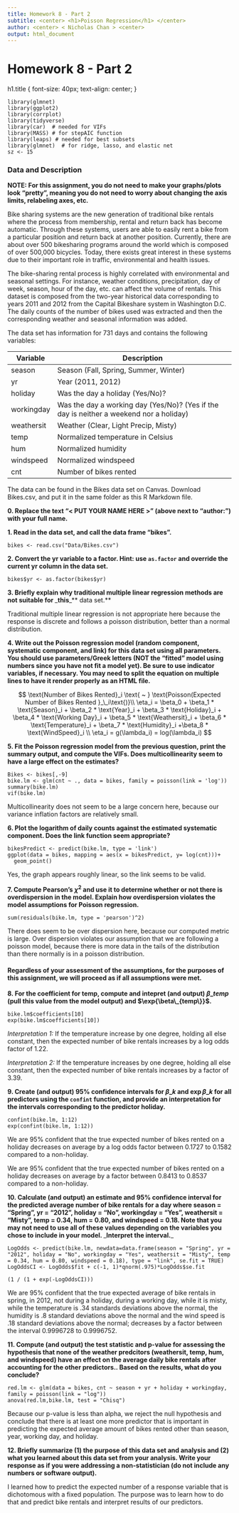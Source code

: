 ```yaml
---
title: Homework 8 - Part 2
subtitle: <center> <h1>Poisson Regression</h1> </center>
author: <center> < Nicholas Chan > <center>
output: html_document
---
```


# Homework 8 - Part 2

h1.title { font-size: 40px; text-align: center; }

```
library(glmnet)
library(ggplot2)
library(corrplot)
library(tidyverse)
library(car)  # needed for VIFs
library(MASS) # for stepAIC function
library(leaps) # needed for best subsets
library(glmnet)  # for ridge, lasso, and elastic net
sz <- 15
```

### Data and Description

**NOTE: For this assignment, you do not need to make your graphs/plots look "pretty", meaning you do not need to worry about changing the axis limits, relabeling axes, etc.**

Bike sharing systems are the new generation of traditional bike rentals where the process from membership, rental and return back has become automatic. Through these systems, users are able to easily rent a bike from a particular position and return back at another position. Currently, there are about over 500 bikesharing programs around the world which is composed of over 500,000 bicycles. Today, there exists great interest in these systems due to their important role in traffic, environmental and health issues.

The bike-sharing rental process is highly correlated with environmental and seasonal settings. For instance, weather conditions, precipitation, day of week, season, hour of the day, etc. can affect the volume of rentals. This dataset is composed from the two-year historical data corresponding to years 2011 and 2012 from the Capital Bikeshare system in Washington D.C. The daily counts of the number of bikes used was extracted and then the corresponding weather and seasonal information was added.

The data set has information for 731 days and contains the following variables:

| Variable   | Description                                                                             |
| ---------- | --------------------------------------------------------------------------------------- |
| season     | Season (Fall, Spring, Summer, Winter)                                                   |
| yr         | Year (2011, 2012)                                                                       |
| holiday    | Was the day a holiday (Yes/No)?                                                         |
| workingday | Was the day a working day (Yes/No)? (Yes if the day is neither a weekend nor a holiday) |
| weathersit | Weather (Clear, Light Precip, Misty)                                                    |
| temp       | Normalized temperature in Celsius                                                       |
| hum        | Normalized humidity                                                                     |
| windspeed  | Normalized windspeed                                                                    |
| cnt        | Number of bikes rented                                                                  |

The data can be found in the Bikes data set on Canvas. Download Bikes.csv, and put it in the same folder as this R Markdown file.

**0. Replace the text "< PUT YOUR NAME HERE >" (above next to "author:") with your full name.**

**1. Read in the data set, and call the data frame "bikes".**

```
bikes <- read.csv("Data/Bikes.csv")
```

**2. Convert the yr variable to a factor. Hint: use `as.factor` and override the current yr column in the data set.**

```
bikes$yr <- as.factor(bikes$yr)
```

**3. Briefly explain why traditional multiple linear regression methods are not suitable for **_**this**_** data set.**

Traditional multiple linear regression is not appropriate here because the response is discrete and follows a poisson distribution, better than a normal distribution.

**4. Write out the Poisson regression model (random component, systematic component, and link) for this data set using all parameters. You should use parameters/Greek letters (NOT the "fitted" model using numbers since you have not fit a model yet). Be sure to use indicator variables, if necessary. You may need to split the equation on multiple lines to have it render properly as an HTML file.**

$$
\text{Number of Bikes Rented}_i \text{ ~ } \text{Poisson(Expected Number of Bikes Rented }_\_i\text{)}\\ \eta_i = \beta_0 + \beta_1 * \text{Season}_i + \beta_2 * \text{Year}_i + \beta_3 * \text{Holiday}_i + \beta_4 * \text{Working Day}_i + \beta_5 * \text{Weathersit}_i + \beta_6 * \text{Temperature}_i + \beta_7 * \text{Humidity}_i +\beta_8 * \text{WindSpeed}_i \\ \eta_i = g(\lambda_i) = log(\lambda_i)
$$

**5. Fit the Poisson regression model from the previous question, print the summary output, and compute the VIFs. Does multicollinearity seem to have a large effect on the estimates?**

```
Bikes <- bikes[,-9] 
bike.lm <- glm(cnt ~ ., data = bikes, family = poisson(link = 'log'))
summary(bike.lm)
vif(bike.lm)
```

Multicollinearity does not seem to be a large concern here, because our variance inflation factors are relatively small.

**6. Plot the logarithm of daily counts against the estimated systematic component. Does the link function seem appropriate?**

```
bikesPredict <- predict(bike.lm, type = 'link')
ggplot(data = bikes, mapping = aes(x = bikesPredict, y= log(cnt)))+
  geom_point()
```

Yes, the graph appears roughly linear, so the link seems to be valid.

**7. Compute Pearson's $\chi^2$ and use it to determine whether or not there is overdispersion in the model. Explain how overdispersion violates the model assumptions for Poisson regression.**

```
sum(residuals(bike.lm, type = 'pearson')^2)
```

There does seem to be over dispersion here, because our computed metric is large. Over dispersion violates our assumption that we are following a poisson model, because there is more data in the tails of the distribution than there normally is in a poisson distribution.

#### Regardless of your assessment of the assumptions, for the purposes of this assignment, we will proceed as if all assumptions were met.

**8. For the coefficient for temp, compute and intepret (and output) $\beta\_{temp}$ (pull this value from the model output) and $\exp{\beta\_{temp\}}$.**

```
bike.lm$coefficients[10]
exp(bike.lm$coefficients[10])
```

_Interpretation 1:_ If the temperature increase by one degree, holding all else constant, then the expected number of bike rentals increases by a log odds factor of 1.22.

_Interpretation 2:_ If the temperature increases by one degree, holding all else constant, then the expected number of bike rentals increases by a factor of 3.39.

**9. Create (and output) 95% confidence intervals for $\beta\_k$ and $\exp{\beta\_k}$ for all predictors using the `confint` function, and provide an interpretation for the intervals corresponding to the predictor holiday.**

```
confint(bike.lm, 1:12)
exp(confint(bike.lm, 1:12))
```

We are 95% confident that the true expected number of bikes rented on a holiday decreases on average by a log odds factor between 0.1727 to 0.1582 compared to a non-holiday.

We are 95% confident that the true expected number of bikes rented on a holiday decreases on average by a factor between 0.8413 to 0.8537 compared to a non-holiday.

**10. Calculate (and output) an estimate and 95% confidence interval for the predicted average number of bike rentals for a day where season = "Spring", yr = "2012", holiday = "No", workingday = "Yes", weathersit = "Misty", temp = 0.34, hum = 0.80, and windspeed = 0.18. Note that you may not need to use all of these values depending on the variables you chose to include in your model. **_**Interpret the interval.**_

```
LogOdds <- predict(bike.lm, newdata=data.frame(season = "Spring", yr = "2012", holiday = "No", workingday = "Yes", weathersit = "Misty", temp = 0.34, hum = 0.80, windspeed = 0.18), type = "link", se.fit = TRUE)
LogOddsCI <- LogOdds$fit + c(-1, 1)*qnorm(.975)*LogOdds$se.fit

(1 / (1 + exp(-LogOddsCI)))
```

We are 95% confident that the true expected average of bike rentals in spring, in 2012, not during a holiday, during a working day, while it is misty, while the temperature is .34 standards deviations above the normal, the humidity is .8 standard deviations above the normal and the wind speed is .18 standard deviations above the normal; decreases by a factor between the interval 0.9996728 to 0.9996752.

**11. Compute (and output) the test statistic and p-value for assessing the hypothesis that none of the weather predcitors (weathersit, temp, hum, and windspeed) have an effect on the average daily bike rentals after accounting for the other predictors.. Based on the results, what do you conclude?**

```
red.lm <- glm(data = bikes, cnt ~ season + yr + holiday + workingday, family = poisson(link = "log"))
anova(red.lm,bike.lm, test = "Chisq")
```

Because our p-value is less than alpha, we reject the null hypothesis and conclude that there is at least one more predictor that is important in predicting the expected average amount of bikes rented other than season, year, working day, and holiday.

**12. Briefly summarize (1) the purpose of this data set and analysis and (2) what you learned about this data set from your analysis. Write your response as if you were addressing a non-statistician (do not include any numbers or software output).**

I learned how to predict the expected number of a response variable that is dichotomous with a fixed population. The purpose was to learn how to do that and predict bike rentals and interpret results of our predictors.
